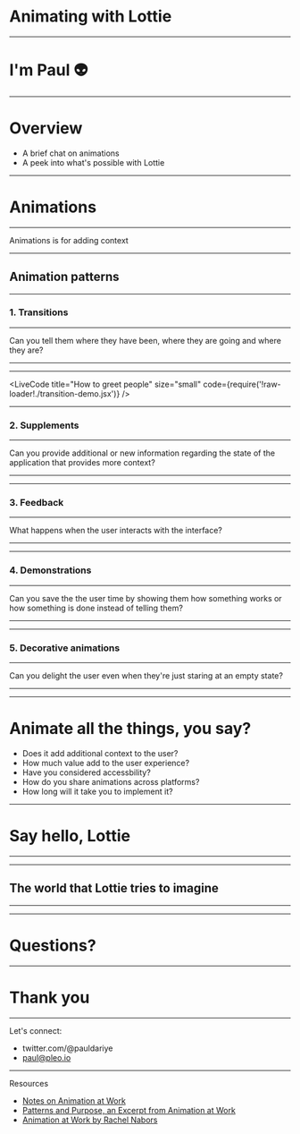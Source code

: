 
<Head>
  <title>Animating with Lottie</title>
  <meta name="twitter:card" content="summary_large_image" />
  <meta name="twitter:site" content="@pauldariye" />
  <meta name="twitter:title" content="Animating with Lottie" />
  <meta name="twitter:description" content="Animating with Lottie" />
  <meta name="twitter:image" content="" />
</Head>

# Animating with Lottie

---

# I'm Paul 👽

--- 

# Overview

- A brief chat on animations
- A peek into what's possible with Lottie

--- 

# Animations

--- 

Animations is for adding context

---

## Animation patterns

---

### 1. Transitions

---

Can you tell them where they have been, where they are going and where they are?

--- 

<TransitionDemo />

---

<LiveCode
  title="How to greet people"
  size="small"
  code={require('!raw-loader!./transition-demo.jsx')}
/>

---

### 2. Supplements

---

Can you provide additional or new information regarding the state of the application that provides more context?

--- 

---

### 3. Feedback

---

What happens when the user interacts with the interface?

---

---

### 4. Demonstrations

---

Can you save the the user time by showing them how something works or how something is done instead of telling them?

---


--- 

### 5. Decorative animations

---

Can you delight the user even when they're just staring at an empty state?

---


--- 

# Animate all the things, you say?

- Does it add additional context to the user?
- How much value add to the user experience?
- Have you considered accessbility?
- How do you share animations across platforms?
- How long will it take you to implement it?

---

# Say hello, Lottie 

---


---

## The world that Lottie tries to imagine

---


---

# Questions?

---

# Thank you

--- 

Let's connect:

- twitter.com/@pauldariye
- paul@pleo.io

---

Resources

- [Notes on Animation at Work](https://benrobertson.io/front-end/notes-on-animation-at-work)
- [Patterns and Purpose, an Excerpt from Animation at Work](https://alistapart.com/article/patterns-and-purpose/)
- [Animation at Work by Rachel Nabors](https://abookapart.com/products/animation-at-work)






